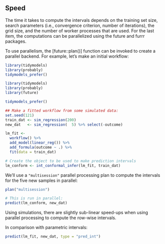 ## Speed

The time it takes to compute the intervals depends on the training set size, search parameters (i.e., convergence criterion, number of iterations), the grid size, and the number of worker processes that are used. For the last item, the computations can be parallelized using the future and furrr packages.

To use parallelism, the [future::plan()] function can be invoked to create a parallel backend. For example, let's make an initial workflow: 

```r
library(tidymodels)
library(probably)
tidymodels_prefer()
```
```r
library(tidymodels)
library(probably)
library(future)

tidymodels_prefer()

## Make a fitted workflow from some simulated data:
set.seed(121)
train_dat <- sim_regression(200)
new_dat   <- sim_regression(  5) %>% select(-outcome)

lm_fit <- 
  workflow() %>% 
  add_model(linear_reg()) %>% 
  add_formula(outcome ~ .) %>% 
  fit(data = train_dat)

# Create the object to be used to make prediction intervals
lm_conform <- int_conformal_infer(lm_fit, train_dat)
```

We'll use a `"multisession"` parallel processing plan to compute the intervals for the five new samples in parallel: 

```r
plan("multisession")

# This is run in parallel:
predict(lm_conform, new_dat)
```

Using simulations, there are slightly sub-linear speed-ups when using parallel processing to compute the row-wise intervals. 

In comparison with parametric intervals: 

```r
predict(lm_fit, new_dat, type = "pred_int")
```
